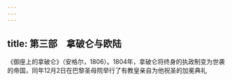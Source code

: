 ```yaml
---
---
---
```

title: 第三部　拿破仑与欧陆
---







《御座上的拿破仑》（安格尔，1806）。1804年，拿破仑将终身的执政制变为世袭的帝国，同年12月2日在巴黎圣母院举行了有教皇亲自为他祝圣的加冕典礼